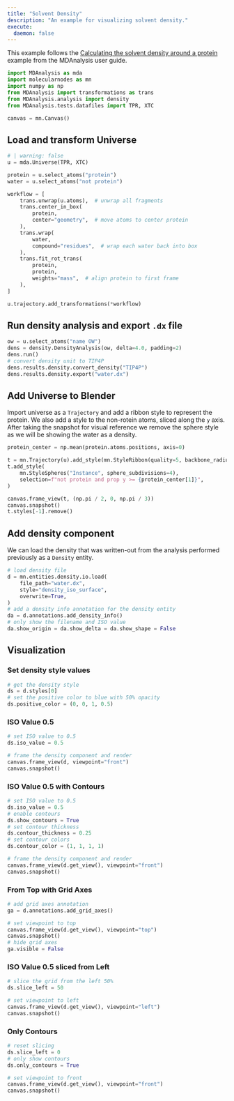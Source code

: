 ```yaml
---
title: "Solvent Density"
description: "An example for visualizing solvent density."
execute:
  daemon: false
---
```


This example follows the [Calculating the solvent density around a protein](https://userguide.mdanalysis.org/stable/examples/analysis/volumetric/density_analysis.html) example from the MDAnalysis user guide.

```python
import MDAnalysis as mda
import molecularnodes as mn
import numpy as np
from MDAnalysis import transformations as trans
from MDAnalysis.analysis import density
from MDAnalysis.tests.datafiles import TPR, XTC

canvas = mn.Canvas()
```

## Load and transform Universe

```python
# | warning: false
u = mda.Universe(TPR, XTC)

protein = u.select_atoms("protein")
water = u.select_atoms("not protein")

workflow = [
    trans.unwrap(u.atoms),  # unwrap all fragments
    trans.center_in_box(
        protein,
        center="geometry",  # move atoms to center protein
    ),
    trans.wrap(
        water,
        compound="residues",  # wrap each water back into box
    ),
    trans.fit_rot_trans(
        protein,
        protein,
        weights="mass",  # align protein to first frame
    ),
]

u.trajectory.add_transformations(*workflow)
```

## Run density analysis and export `.dx` file

```python
ow = u.select_atoms("name OW")
dens = density.DensityAnalysis(ow, delta=4.0, padding=2)
dens.run()
# convert density unit to TIP4P
dens.results.density.convert_density("TIP4P")
dens.results.density.export("water.dx")
```

## Add Universe to Blender

Import universe as a `Trajectory` and add a ribbon style to represent the protein. We also add a style to the non-rotein atoms, sliced along the `y` axis. After taking the snapshot for visual reference we remove the sphere style as we will be showing the water as a density.
```python
protein_center = np.mean(protein.atoms.positions, axis=0)

t = mn.Trajectory(u).add_style(mn.StyleRibbon(quality=5, backbone_radius=2))
t.add_style(
    mn.StyleSpheres("Instance", sphere_subdivisions=4),
    selection=f"not protein and prop y >= {protein_center[1]}",
)

canvas.frame_view(t, (np.pi / 2, 0, np.pi / 3))
canvas.snapshot()
t.styles[-1].remove()
```

## Add density component

We can load the density that was written-out from the analysis performed previously as a `Density` entity.
```python
# load density file
d = mn.entities.density.io.load(
    file_path="water.dx",
    style="density_iso_surface",
    overwrite=True,
)
# add a density info annotation for the density entity
da = d.annotations.add_density_info()
# only show the filename and ISO value
da.show_origin = da.show_delta = da.show_shape = False
```

## Visualization

### Set density style values

```python
# get the density style
ds = d.styles[0]
# set the positive color to blue with 50% opacity
ds.positive_color = (0, 0, 1, 0.5)
```

### ISO Value 0.5

```python
# set ISO value to 0.5
ds.iso_value = 0.5
```

```python
# frame the density component and render
canvas.frame_view(d, viewpoint="front")
canvas.snapshot()
```

### ISO Value 0.5 with Contours

```python
# set ISO value to 0.5
ds.iso_value = 0.5
# enable contours
ds.show_contours = True
# set contour thickness
ds.contour_thickness = 0.25
# set contour colors
ds.contour_color = (1, 1, 1, 1)
```

```python
# frame the density component and render
canvas.frame_view(d.get_view(), viewpoint="front")
canvas.snapshot()
```

### From Top with Grid Axes

```python
# add grid axes annotation
ga = d.annotations.add_grid_axes()
```

```python
# set viewpoint to top
canvas.frame_view(d.get_view(), viewpoint="top")
canvas.snapshot()
# hide grid axes
ga.visible = False
```

### ISO Value 0.5 sliced from Left

```python
# slice the grid from the left 50%
ds.slice_left = 50
```

```python
# set viewpoint to left
canvas.frame_view(d.get_view(), viewpoint="left")
canvas.snapshot()
```

### Only Contours

```python
# reset slicing
ds.slice_left = 0
# only show contours
ds.only_contours = True
```

```python
# set viewpoint to front
canvas.frame_view(d.get_view(), viewpoint="front")
canvas.snapshot()
```
